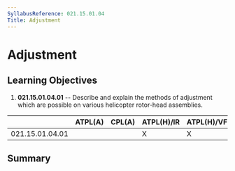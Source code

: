 ```yaml
---
SyllabusReference: 021.15.01.04
Title: Adjustment
---
```


# Adjustment

## Learning Objectives

1.  **021.15.01.04.01** -- Describe and explain the methods of adjustment which
    are possible on various helicopter rotor-head assemblies.

|                 | ATPL(A) | CPL(A) | ATPL(H)/IR | ATPL(H)/VFR | CPL(H) | IR  | CBIR(A) |
| --------------- | ------- | ------ | ---------- | ----------- | ------ | --- | ------- |
| 021.15.01.04.01 |         |        | X          | X           | X      |     |         |

## Summary

